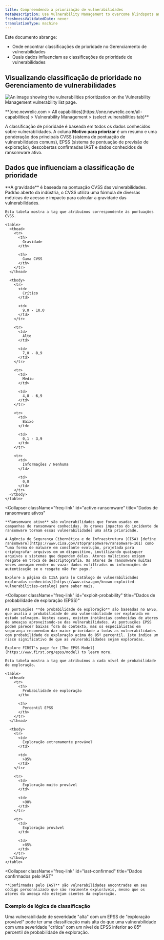 ```yaml
---
title: Compreendendo a priorização de vulnerabilidades
metaDescription: Use Vulnerability Management to overcome blindspots and assign remediation to developers as a security team.
freshnessValidatedDate: never
translationType: machine
---
```



Este documento abrange:

* Onde encontrar classificações de prioridade no Gerenciamento de vulnerabilidades
* Quais dados influenciam as classificações de prioridade de vulnerabilidades

## Visualizando classificação de prioridade no Gerenciamento de vulnerabilidades

<img
  title="Vulnerability Management prioritization"
  alt="An image showing the vulnerabilities prioritization on the Vulnerability Management vulnerability list page."
  src={vmPriority}
/>

<figcaption>
  <DoNotTranslate>
    **[one.newrelic.com > All capabilities](https://one.newrelic.com/all-capabilities) > Vulnerability Management > (select vulnerabilities tab)**
  </DoNotTranslate>
</figcaption>

A classificação de prioridade é baseada em todos os dados conhecidos sobre vulnerabilidades. A coluna **Motivo para priorizar** é um resumo e uma ponderação dos principais CVSS (sistema de pontuação de vulnerabilidades comuns), EPSS (sistema de pontuação de previsão de exploração), descobertas confirmadas IAST e dados conhecidos de ransomware ativo.

## Dados que influenciam a classificação de prioridade

<CollapserGroup>
  <Collapser
    className="freq-link"
    id="severity"
    title="Dados de gravidade"
  >
    **A gravidade** é baseada na pontuação CVSS das vulnerabilidades. Padrão aberto da indústria, o CVSS utiliza uma fórmula de diversas métricas de acesso e impacto para calcular a gravidade das vulnerabilidades.

    Esta tabela mostra a tag que atribuímos correspondente às pontuações CVSS.
    
    <table>
      <thead>
        <tr>
          <th>
            Gravidade
          </th>

          <th>
            Gama CVSS
          </th>
        </tr>
      </thead>

      <tbody>
        <tr>
          <td>
            Crítico
          </td>

          <td>
            9,0 - 10,0
          </td>
        </tr>

        <tr>
          <td>
            Alto
          </td>

          <td>
            7,0 - 8,9
          </td>
        </tr>

        <tr>
          <td>
            Médio
          </td>

          <td>
            4,0 - 6,9
          </td>
        </tr>

        <tr>
          <td>
            Baixo
          </td>

          <td>
            0,1 - 3,9
          </td>
        </tr>

        <tr>
          <td>
            Informações / Nenhuma
          </td>

          <td>
            0,0
          </td>
        </tr>
      </tbody>
    </table>
  </Collapser>

  <Collapser
    className="freq-link"
    id="active-ransomware"
    title="Dados de ransomware ativos"
  >
    **Ransomware ativo** são vulnerabilidades que foram usadas em campanhas de ransomware conhecidas. Os graves impactos do incidente de ransomware tornam essas vulnerabilidades uma alta prioridade.

    A Agência de Segurança Cibernética e de Infraestrutura (CISA) [define ransomware](https://www.cisa.gov/stopransomware/ransomware-101) como “uma forma de malware em constante evolução, projetada para criptografar arquivos em um dispositivo, inutilizando quaisquer arquivos e sistemas que dependem deles. Atores maliciosos exigem resgate em troca de descriptografia. Os atores de ransomware muitas vezes ameaçam vender ou vazar dados exfiltrados ou informações de autenticação se o resgate não for pago.”

    Explore a página da CISA para [o Catálogo de vulnerabilidades exploradas conhecidas](https://www.cisa.gov/known-exploited-vulnerabilities-catalog) para saber mais.
  </Collapser>

  <Collapser
    className="freq-link"
    id="exploit-probability"
    title="Dados de probabilidade de exploração (EPSS)"
  >
    As pontuações **de probabilidade de exploração** são baseadas no EPSS, que avalia a probabilidade de uma vulnerabilidade ser explorada em estado selvagem. Nestes casos, existem instâncias conhecidas de atores de ameaças aproveitando-se das vulnerabilidades. As pontuações EPSS podem parecer baixas fora do contexto, mas os especialistas em segurança recomendam dar maior prioridade a todas as vulnerabilidades com probabilidade de exploração acima do 85º percentil. Isto indica um risco significativo de que as vulnerabilidades sejam exploradas.

    Explore FIRST's page for [The EPSS Model](https://www.first.org/epss/model) to learn more.

    Esta tabela mostra a tag que atribuímos a cada nível de probabilidade de exploração.
    
    <table>
      <thead>
        <tr>
          <th>
            Probabilidade de exploração
          </th>

          <th>
            Percentil EPSS
          </th>
        </tr>
      </thead>

      <tbody>
        <tr>
          <td>
            Exploração extremamente provável
          </td>

          <td>
            >95%
          </td>
        </tr>

        <tr>
          <td>
            Exploração muito provável
          </td>

          <td>
            >90%
          </td>
        </tr>

        <tr>
          <td>
            Exploração provável
          </td>

          <td>
            >85%
          </td>
        </tr>
      </tbody>
    </table>
  </Collapser>

  <Collapser
    className="freq-link"
    id="iast-confirmed"
    title="Dados confirmados pelo IAST"
  >
    **Confirmadas pelo IAST** são vulnerabilidades encontradas em seu código personalizado que são realmente exploráveis, mesmo que os atores da ameaça não estejam cientes da exploração.
  </Collapser>
</CollapserGroup>

### Exemplo de lógica de classificação

Uma vulnerabilidade de severidade "alta" com um EPSS de "exploração provável" pode ter uma classificação mais alta do que uma vulnerabilidade com uma severidade "crítica" com um nível de EPSS inferior ao 85º percentil de probabilidade de exploração.